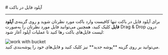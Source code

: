 

<Layout>
<Head>
<title>مستندات آپلود فایل در باکت - لیارا</title>
<meta property="og:title" content="مستندات خدمات رایانش ابری لیارا" />
<meta property="og:description" content="مستندات مربوط به نحوه آپلود فایل در فضای ذخیره‌سازی ابری در لیارا"  />
</Head>
# آپلود فایل در باکت
<hr className="mb-2" />

برای آپلود فایل در باکت
تنها کافیست وارد باکت مورد نظرتان شوید و روی گزینه‌ی **آپلود فایل** کلیک کنید، همچنین می‌توانید فایل مورد نظرتان را به‌صورت Drag & Drop درون لیست فایل‌های باکت رها کنید تا عملیات آپلود آغاز شود:


<div className="h-4" />
<img src="https://media.liara.ir/old/buckets/upload-file.gif" alt="work with bucket" />
<div className="h-4" />
می‌توانید بر روی گزینه **پوشه جدید** نیز کلیک کنید و فایل‌های خود را پوشه‌بندی کنید.


</Layout>

